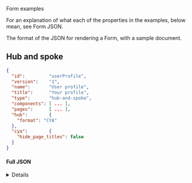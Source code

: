 <!-- Global imports -->

<!-- Local imports -->

<Meta title="Examples/Form" id="F-Examples-Form" />

<Heading size="xl" id="json-format" caption="JSON Examples">Form examples</Heading>

For an explanation of what each of the properties in the examples, below mean, 
see <Link href="/?path=/docs/f-json-form">Form JSON</Link>.

The format of the JSON for rendering a <Link href="/?path=/docs/d-formrenderer">Form</Link>, with a sample document.

## Hub and spoke

```json
{
  "id":         "userProfile",
  "version":    "1",
  "name":       "User profile",
  "title":      "Your profile",
  "type":       "hub-and-spoke",
  "components": [ ... ],
  "pages":      [ ... ],
  "hub":        {
    "format": "CYA"
  },
  "cya":        {
    "hide_page_titles": false
  }
}
```

#### Full JSON
<Details summary="Expand to view..." className="no-indent">
  <pre>
    <code className="language-json">
        {JSON.stringify(USER_PROFILE, null, 2)}
    </code>
  </pre>
</Details>